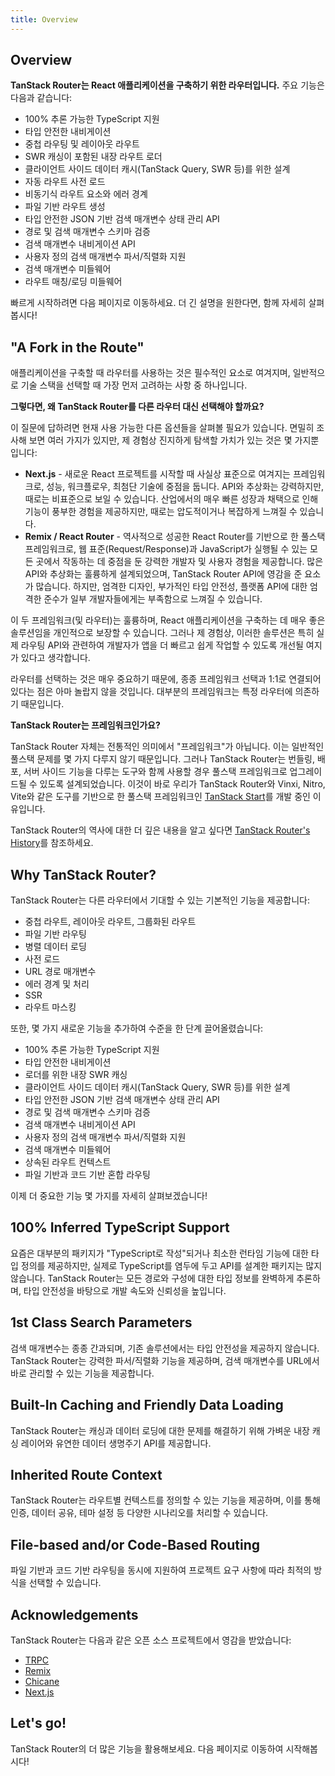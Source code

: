 ```yaml
---
title: Overview
---
```


## Overview

**TanStack Router는 React 애플리케이션을 구축하기 위한 라우터입니다.** 주요 기능은 다음과 같습니다:

- 100% 추론 가능한 TypeScript 지원
- 타입 안전한 내비게이션
- 중첩 라우팅 및 레이아웃 라우트
- SWR 캐싱이 포함된 내장 라우트 로더
- 클라이언트 사이드 데이터 캐시(TanStack Query, SWR 등)를 위한 설계
- 자동 라우트 사전 로드
- 비동기식 라우트 요소와 에러 경계
- 파일 기반 라우트 생성
- 타입 안전한 JSON 기반 검색 매개변수 상태 관리 API
- 경로 및 검색 매개변수 스키마 검증
- 검색 매개변수 내비게이션 API
- 사용자 정의 검색 매개변수 파서/직렬화 지원
- 검색 매개변수 미들웨어
- 라우트 매칭/로딩 미들웨어

빠르게 시작하려면 다음 페이지로 이동하세요. 더 긴 설명을 원한다면, 함께 자세히 살펴봅시다!

## "A Fork in the Route"

애플리케이션을 구축할 때 라우터를 사용하는 것은 필수적인 요소로 여겨지며, 일반적으로 기술 스택을 선택할 때 가장 먼저 고려하는 사항 중 하나입니다.

**그렇다면, 왜 TanStack Router를 다른 라우터 대신 선택해야 할까요?**

이 질문에 답하려면 현재 사용 가능한 다른 옵션들을 살펴볼 필요가 있습니다. 면밀히 조사해 보면 여러 가지가 있지만, 제 경험상 진지하게 탐색할 가치가 있는 것은 몇 가지뿐입니다:

- **Next.js** - 새로운 React 프로젝트를 시작할 때 사실상 표준으로 여겨지는 프레임워크로, 성능, 워크플로우, 최첨단 기술에 중점을 둡니다. API와 추상화는 강력하지만, 때로는 비표준으로 보일 수 있습니다. 산업에서의 매우 빠른 성장과 채택으로 인해 기능이 풍부한 경험을 제공하지만, 때로는 압도적이거나 복잡하게 느껴질 수 있습니다.
- **Remix / React Router** - 역사적으로 성공한 React Router를 기반으로 한 풀스택 프레임워크로, 웹 표준(Request/Response)과 JavaScript가 실행될 수 있는 모든 곳에서 작동하는 데 중점을 둔 강력한 개발자 및 사용자 경험을 제공합니다. 많은 API와 추상화는 훌륭하게 설계되었으며, TanStack Router API에 영감을 준 요소가 많습니다. 하지만, 엄격한 디자인, 부가적인 타입 안전성, 플랫폼 API에 대한 엄격한 준수가 일부 개발자들에게는 부족함으로 느껴질 수 있습니다.

이 두 프레임워크(및 라우터)는 훌륭하며, React 애플리케이션을 구축하는 데 매우 좋은 솔루션임을 개인적으로 보장할 수 있습니다. 그러나 제 경험상, 이러한 솔루션은 특히 실제 라우팅 API와 관련하여 개발자가 앱을 더 빠르고 쉽게 작업할 수 있도록 개선될 여지가 있다고 생각합니다.

라우터를 선택하는 것은 매우 중요하기 때문에, 종종 프레임워크 선택과 1:1로 연결되어 있다는 점은 아마 놀랍지 않을 것입니다. 대부분의 프레임워크는 특정 라우터에 의존하기 때문입니다.

**TanStack Router는 프레임워크인가요?**

TanStack Router 자체는 전통적인 의미에서 "프레임워크"가 아닙니다. 이는 일반적인 풀스택 문제를 몇 가지 다루지 않기 때문입니다. 그러나 TanStack Router는 번들링, 배포, 서버 사이드 기능을 다루는 도구와 함께 사용할 경우 풀스택 프레임워크로 업그레이드될 수 있도록 설계되었습니다. 이것이 바로 우리가 TanStack Router와 Vinxi, Nitro, Vite와 같은 도구를 기반으로 한 풀스택 프레임워크인 [TanStack Start](https://tanstack.com/start)를 개발 중인 이유입니다.

TanStack Router의 역사에 대한 더 깊은 내용을 알고 싶다면 [TanStack Router's History](./decisions-on-dx.md#tanstack-routers-origin-story)를 참조하세요.

## Why TanStack Router?

TanStack Router는 다른 라우터에서 기대할 수 있는 기본적인 기능을 제공합니다:

- 중첩 라우트, 레이아웃 라우트, 그룹화된 라우트
- 파일 기반 라우팅
- 병렬 데이터 로딩
- 사전 로드
- URL 경로 매개변수
- 에러 경계 및 처리
- SSR
- 라우트 마스킹

또한, 몇 가지 새로운 기능을 추가하여 수준을 한 단계 끌어올렸습니다:

- 100% 추론 가능한 TypeScript 지원
- 타입 안전한 내비게이션
- 로더를 위한 내장 SWR 캐싱
- 클라이언트 사이드 데이터 캐시(TanStack Query, SWR 등)를 위한 설계
- 타입 안전한 JSON 기반 검색 매개변수 상태 관리 API
- 경로 및 검색 매개변수 스키마 검증
- 검색 매개변수 내비게이션 API
- 사용자 정의 검색 매개변수 파서/직렬화 지원
- 검색 매개변수 미들웨어
- 상속된 라우트 컨텍스트
- 파일 기반과 코드 기반 혼합 라우팅

이제 더 중요한 기능 몇 가지를 자세히 살펴보겠습니다!

## 100% Inferred TypeScript Support

요즘은 대부분의 패키지가 "TypeScript로 작성"되거나 최소한 런타임 기능에 대한 타입 정의를 제공하지만, 실제로 TypeScript를 염두에 두고 API를 설계한 패키지는 많지 않습니다. TanStack Router는 모든 경로와 구성에 대한 타입 정보를 완벽하게 추론하며, 타입 안전성을 바탕으로 개발 속도와 신뢰성을 높입니다.

## 1st Class Search Parameters

검색 매개변수는 종종 간과되며, 기존 솔루션에서는 타입 안전성을 제공하지 않습니다. TanStack Router는 강력한 파서/직렬화 기능을 제공하며, 검색 매개변수를 URL에서 바로 관리할 수 있는 기능을 제공합니다.

## Built-In Caching and Friendly Data Loading

TanStack Router는 캐싱과 데이터 로딩에 대한 문제를 해결하기 위해 가벼운 내장 캐싱 레이어와 유연한 데이터 생명주기 API를 제공합니다.

## Inherited Route Context

TanStack Router는 라우트별 컨텍스트를 정의할 수 있는 기능을 제공하며, 이를 통해 인증, 데이터 공유, 테마 설정 등 다양한 시나리오를 처리할 수 있습니다.

## File-based and/or Code-Based Routing

파일 기반과 코드 기반 라우팅을 동시에 지원하여 프로젝트 요구 사항에 따라 최적의 방식을 선택할 수 있습니다.

## Acknowledgements

TanStack Router는 다음과 같은 오픈 소스 프로젝트에서 영감을 받았습니다:

- [TRPC](https://trpc.io/)
- [Remix](https://remix.run)
- [Chicane](https://swan-io.github.io/chicane/)
- [Next.js](https://nextjs.org)

## Let's go!

TanStack Router의 더 많은 기능을 활용해보세요. 다음 페이지로 이동하여 시작해봅시다!
